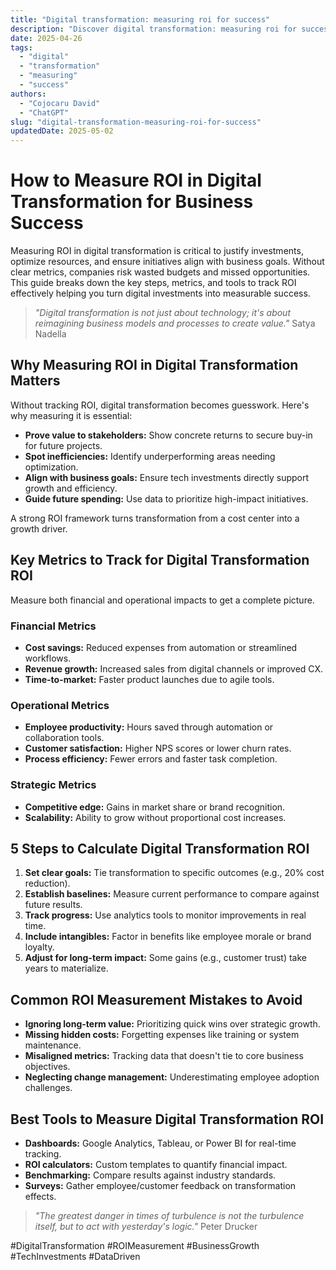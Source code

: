 ```yaml
---
title: "Digital transformation: measuring roi for success"
description: "Discover digital transformation: measuring roi for success with this in-depth guide, providing actionable insights and practical tips to boost your knowledge and results."
date: 2025-04-26
tags:
  - "digital"
  - "transformation"
  - "measuring"
  - "success"
authors:
  - "Cojocaru David"
  - "ChatGPT"
slug: "digital-transformation-measuring-roi-for-success"
updatedDate: 2025-05-02
---
```


# How to Measure ROI in Digital Transformation for Business Success  

Measuring ROI in digital transformation is critical to justify investments, optimize resources, and ensure initiatives align with business goals. Without clear metrics, companies risk wasted budgets and missed opportunities. This guide breaks down the key steps, metrics, and tools to track ROI effectively helping you turn digital investments into measurable success.  

> *"Digital transformation is not just about technology; it's about reimagining business models and processes to create value."*   Satya Nadella  

## Why Measuring ROI in Digital Transformation Matters  

Without tracking ROI, digital transformation becomes guesswork. Here's why measuring it is essential:  

- **Prove value to stakeholders:** Show concrete returns to secure buy-in for future projects.  
- **Spot inefficiencies:** Identify underperforming areas needing optimization.  
- **Align with business goals:** Ensure tech investments directly support growth and efficiency.  
- **Guide future spending:** Use data to prioritize high-impact initiatives.  

A strong ROI framework turns transformation from a cost center into a growth driver.  

## Key Metrics to Track for Digital Transformation ROI  

Measure both financial and operational impacts to get a complete picture.  

### Financial Metrics  

- **Cost savings:** Reduced expenses from automation or streamlined workflows.  
- **Revenue growth:** Increased sales from digital channels or improved CX.  
- **Time-to-market:** Faster product launches due to agile tools.  

### Operational Metrics  

- **Employee productivity:** Hours saved through automation or collaboration tools.  
- **Customer satisfaction:** Higher NPS scores or lower churn rates.  
- **Process efficiency:** Fewer errors and faster task completion.  

### Strategic Metrics  

- **Competitive edge:** Gains in market share or brand recognition.  
- **Scalability:** Ability to grow without proportional cost increases.  

## 5 Steps to Calculate Digital Transformation ROI  

1. **Set clear goals:** Tie transformation to specific outcomes (e.g., 20% cost reduction).  
2. **Establish baselines:** Measure current performance to compare against future results.  
3. **Track progress:** Use analytics tools to monitor improvements in real time.  
4. **Include intangibles:** Factor in benefits like employee morale or brand loyalty.  
5. **Adjust for long-term impact:** Some gains (e.g., customer trust) take years to materialize.  

## Common ROI Measurement Mistakes to Avoid  

- **Ignoring long-term value:** Prioritizing quick wins over strategic growth.  
- **Missing hidden costs:** Forgetting expenses like training or system maintenance.  
- **Misaligned metrics:** Tracking data that doesn't tie to core business objectives.  
- **Neglecting change management:** Underestimating employee adoption challenges.  

## Best Tools to Measure Digital Transformation ROI  

- **Dashboards:** Google Analytics, Tableau, or Power BI for real-time tracking.  
- **ROI calculators:** Custom templates to quantify financial impact.  
- **Benchmarking:** Compare results against industry standards.  
- **Surveys:** Gather employee/customer feedback on transformation effects.  

> *"The greatest danger in times of turbulence is not the turbulence itself, but to act with yesterday's logic."*   Peter Drucker  

#DigitalTransformation #ROIMeasurement #BusinessGrowth #TechInvestments #DataDriven